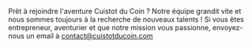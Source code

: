 Prêt à rejoindre l'aventure Cuistot du Coin ?
Notre équipe grandit vite et nous sommes toujours à la recherche de nouveaux talents ! Si vous êtes entrepreneur, aventurier et que notre mission vous passionne, envoyez-nous un email à contact@cuistotducoin.com